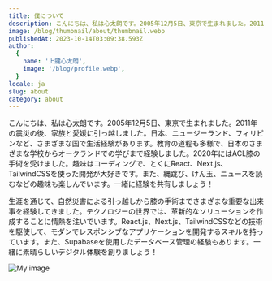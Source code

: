 ```yaml
---
title: 僕について
description: こんにちは、私は心太朗です。2005年12月5日、東京で生まれました。2011年の震災の後、家族と愛媛に引っ越しました。日本、ニュージーランド、フィリピンなど、さまざまな国で生活経験があります。教育の道程も多様で、日本のさまざまな学校からオークランドでの学びまで経験しました。2020年にはACL膝の手術を受けました。趣味はコーディングで、とくにReact、Next.js、TailwindCSSを使った開発が大好きです。また、縄跳び、けん玉、ニュースを読むなどの趣味も楽しんでいます。一緒に経験を共有しましょう！
image: /blog/thumbnail/about/thumbnail.webp
publishedAt: 2023-10-14T03:09:38.593Z
author:
  {
    name: '上鍵心太朗',
    image: '/blog/profile.webp',
  }
locale: ja
slug: about
category: about
---
```


こんにちは、私は心太朗です。2005年12月5日、東京で生まれました。2011年の震災の後、家族と愛媛に引っ越しました。日本、ニュージーランド、フィリピンなど、さまざまな国で生活経験があります。教育の道程も多様で、日本のさまざまな学校からオークランドでの学びまで経験しました。2020年にはACL膝の手術を受けました。趣味はコーディングで、とくにReact、Next.js、TailwindCSSを使った開発が大好きです。また、縄跳び、けん玉、ニュースを読むなどの趣味も楽しんでいます。一緒に経験を共有しましょう！

生涯を通じて、自然災害による引っ越しから膝の手術までさまざまな重要な出来事を経験してきました。テクノロジーの世界では、革新的なソリューションを作成することに情熱を注いでいます。React.js、Next.js、TailwindCSSなどの技術を駆使して、モダンでレスポンシブなアプリケーションを開発するスキルを持っています。また、Supabaseを使用したデータベース管理の経験もあります。一緒に素晴らしいデジタル体験を創りましょう！

![My image](/blog/thumbnail/about/profile.jpg)

<NCEA />
